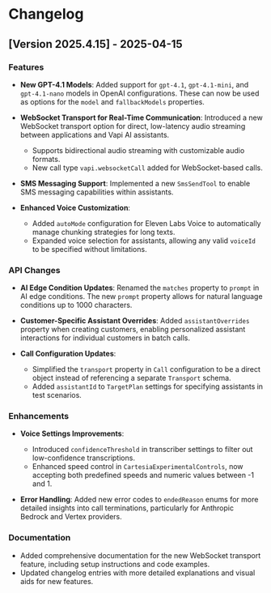 # Changelog

## [Version 2025.4.15] - 2025-04-15

### Features
- **New GPT-4.1 Models**: Added support for `gpt-4.1`, `gpt-4.1-mini`, and `gpt-4.1-nano` models in OpenAI configurations. These can now be used as options for the `model` and `fallbackModels` properties.

- **WebSocket Transport for Real-Time Communication**: Introduced a new WebSocket transport option for direct, low-latency audio streaming between applications and Vapi AI assistants.
  - Supports bidirectional audio streaming with customizable audio formats.
  - New call type `vapi.websocketCall` added for WebSocket-based calls.

- **SMS Messaging Support**: Implemented a new `SmsSendTool` to enable SMS messaging capabilities within assistants.

- **Enhanced Voice Customization**: 
  - Added `autoMode` configuration for Eleven Labs Voice to automatically manage chunking strategies for long texts.
  - Expanded voice selection for assistants, allowing any valid `voiceId` to be specified without limitations.

### API Changes
- **AI Edge Condition Updates**: Renamed the `matches` property to `prompt` in AI edge conditions. The new `prompt` property allows for natural language conditions up to 1000 characters.

- **Customer-Specific Assistant Overrides**: Added `assistantOverrides` property when creating customers, enabling personalized assistant interactions for individual customers in batch calls.

- **Call Configuration Updates**:
  - Simplified the `transport` property in `Call` configuration to be a direct object instead of referencing a separate `Transport` schema.
  - Added `assistantId` to `TargetPlan` settings for specifying assistants in test scenarios.

### Enhancements
- **Voice Settings Improvements**:
  - Introduced `confidenceThreshold` in transcriber settings to filter out low-confidence transcriptions.
  - Enhanced speed control in `CartesiaExperimentalControls`, now accepting both predefined speeds and numeric values between -1 and 1.

- **Error Handling**: Added new error codes to `endedReason` enums for more detailed insights into call terminations, particularly for Anthropic Bedrock and Vertex providers.

### Documentation
- Added comprehensive documentation for the new WebSocket transport feature, including setup instructions and code examples.
- Updated changelog entries with more detailed explanations and visual aids for new features.